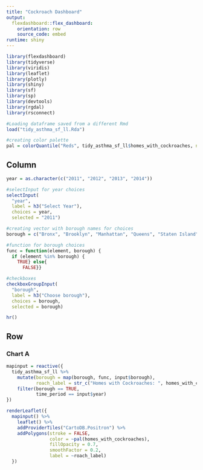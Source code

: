 ```yaml
---
title: "Cockroach Dashboard"
output: 
  flexdashboard::flex_dashboard:
    orientation: row
    source_code: embed
runtime: shiny
---
```


```r
library(flexdashboard)
library(tidyverse)
library(viridis)
library(leaflet)
library(plotly)
library(shiny)
library(sf)
library(sp)
library(devtools)
library(rgdal)
library(rsconnect)
```

```r
#Loading dataframe saved from a different Rmd
load("tidy_asthma_sf_ll.Rda")

#creating color palette
pal = colorQuantile("Reds", tidy_asthma_sf_ll$homes_with_cockroaches, n = 7)
```

Column {.sidebar}
-----------------------------------------------------------------------

```r
year = as.character(c("2011", "2012", "2013", "2014"))

#selectInput for year choices
selectInput(
  "year", 
  label = h3("Select Year"),
  choices = year,
  selected = "2011")

#creating vector with borough names for choices
borough = c("Bronx", "Brooklyn", "Manhattan", "Queens", "Staten Island")

#function for borough choices
func = function(element, borough) {
  if (element %in% borough) {
    TRUE} else{
      FALSE}}

#checkboxes
checkboxGroupInput(
  "borough", 
  label = h3("Choose borough"),
  choices = borough,
  selected = borough)

hr()
```


Row
-----------------------------------------------------------------------

### Chart A
```r
mapinput = reactive({
  tidy_asthma_sf_ll %>%
    mutate(borough = map(borough, func, input$borough),
           roach_label = str_c("Homes with Cockroaches: ", homes_with_cockroaches, "\n , Neighborhood: ", uhf_neigh)) %>% 
    filter(borough == TRUE,
           time_period == input$year)
})

renderLeaflet({
  mapinput() %>% 
    leaflet() %>%
    addProviderTiles("CartoDB.Positron") %>%
    addPolygons(stroke = FALSE,
                color = ~pal(homes_with_cockroaches),
                fillOpacity = 0.7,
                smoothFactor = 0.2,
                label = ~roach_label)
  })
```
